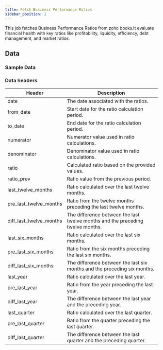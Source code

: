 ```yaml
---
title: Fetch Business Performance Ratios 
sidebar_position: 2
---
```



This job fetches Business Performance Ratios from zoho books.It evaluate financial health with key ratios like profitability, liquidity, efficiency, debt management, and market ratios.


<AddJob
  template="gsheet_zoho_books_db_get_business_performance_ratios"
/>


## Data

### Sample Data

<Gsheet
  src="https://docs.google.com/spreadsheets/d/1-gX-uq5YrTW-6gQJYM-mNXitEOfJLTiQCvPtV8CR1Yc/edit#gid=1049060076"
/>


### Data headers

| Header                     | Description                                                |
|----------------------------|------------------------------------------------------------|
| date                       | The date associated with the ratios.                        |
| from_date                  | Start date for the ratio calculation period.                |
| to_date                    | End date for the ratio calculation period.                  |
| numerator                  | Numerator value used in ratio calculations.                 |
| denominator                | Denominator value used in ratio calculations.               |
| ratio                      | Calculated ratio based on the provided values.              |
| ratio_prev                 | Ratio value from the previous period.                       |
| last_twelve_months         | Ratio calculated over the last twelve months.               |
| pre_last_twelve_months     | Ratio from the twelve months preceding the last twelve months. |
| diff_last_twelve_months    | The difference between the last twelve months and the preceding twelve months. |
| last_six_months            | Ratio calculated over the last six months.                  |
| pre_last_six_months        | Ratio from the six months preceding the last six months.    |
| diff_last_six_months       | The difference between the last six months and the preceding six months. |
| last_year                  | Ratio calculated over the last year.                        |
| pre_last_year              | Ratio from the year preceding the last year.                |
| diff_last_year             | The difference between the last year and the preceding year. |
| last_quarter               | Ratio calculated over the last quarter.                     |
| pre_last_quarter           | Ratio from the quarter preceding the last quarter.          |
| diff_last_quarter          | The difference between the last quarter and the preceding quarter. |




<!---
## Others

### Similar jobs

Similar sort of data can be achieved by using get accounting transaction job and filtering it by invoice type. 

### Reports that use this job

Here are some of the report templates that use this job: 
-->